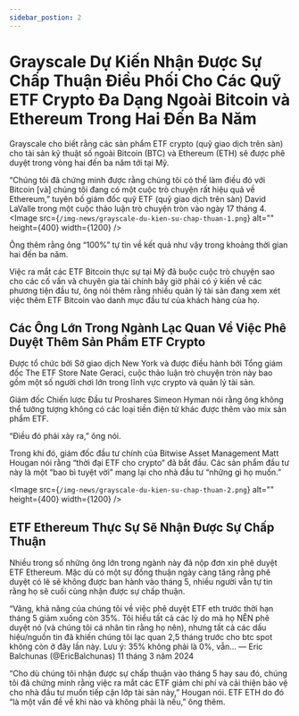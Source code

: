 ```yaml
---
sidebar_postion: 2
---
```


# Grayscale Dự Kiến ​​Nhận Được Sự Chấp Thuận Điều Phối Cho Các Quỹ ETF Crypto Đa Dạng Ngoài Bitcoin và Ethereum Trong Hai Đến Ba Năm

Grayscale cho biết rằng các sản phẩm ETF crypto (quỹ giao dịch trên sàn) cho tài sản kỹ thuật số ngoài Bitcoin (BTC) và Ethereum (ETH) sẽ được phê duyệt trong vòng hai đến ba năm tới tại Mỹ.

“Chúng tôi đã chứng minh được rằng chúng tôi có thể làm điều đó với Bitcoin [và] chúng tôi đang có một cuộc trò chuyện rất hiệu quả về Ethereum,” tuyên bố giám đốc quỹ ETF (quỹ giao dịch trên sàn) David LaValle trong một cuộc thảo luận trò chuyện tròn vào ngày 17 tháng 4.
<Image
  src={`/img-news/grayscale-du-kien-su-chap-thuan-1.png`}
  alt=""
  height={400}
  width={1200}
/>

Ông thêm rằng ông “100%” tự tin về kết quả như vậy trong khoảng thời gian hai đến ba năm.

Việc ra mắt các ETF Bitcoin thực sự tại Mỹ đã buộc cuộc trò chuyện sao cho các cố vấn và chuyên gia tài chính bây giờ phải có ý kiến về các phương tiện đầu tư, ông nói thêm rằng nhiều quản lý tài sản đang xem xét việc thêm ETF Bitcoin vào danh mục đầu tư của khách hàng của họ.

## Các Ông Lớn Trong Ngành Lạc Quan Về Việc Phê Duyệt Thêm Sản Phẩm ETF Crypto
Được tổ chức bởi Sở giao dịch New York và được điều hành bởi Tổng giám đốc The ETF Store Nate Geraci, cuộc thảo luận trò chuyện tròn này bao gồm một số người chơi lớn trong lĩnh vực crypto và quản lý tài sản.

Giám đốc Chiến lược Đầu tư Proshares Simeon Hyman nói rằng ông không thể tưởng tượng không có các loại tiền điện tử khác được thêm vào mix sản phẩm ETF.

“Điều đó phải xảy ra,” ông nói.

Trong khi đó, giám đốc đầu tư chính của Bitwise Asset Management Matt Hougan nói rằng “thời đại ETF cho crypto” đã bắt đầu. Các sản phẩm đầu tư này là một “bao bì tuyệt vời” mang lại cho nhà đầu tư “những gì họ muốn.”

<Image
  src={`/img-news/grayscale-du-kien-su-chap-thuan-2.png`}
  alt=""
  height={400}
  width={1200}
/>
## ETF Ethereum Thực Sự Sẽ Nhận Được Sự Chấp Thuận
Nhiều trong số những ông lớn trong ngành này đã nộp đơn xin phê duyệt ETF Ethereum. Mặc dù có một sự đồng thuận ngày càng tăng rằng phê duyệt có lẽ sẽ không được ban hành vào tháng 5, nhiều người vẫn tự tin rằng họ sẽ cuối cùng nhận được sự chấp thuận.

“Vâng, khả năng của chúng tôi về việc phê duyệt ETF eth trước thời hạn tháng 5 giảm xuống còn 35%. Tôi hiểu tất cả các lý do mà họ NÊN phê duyệt nó (và chúng tôi cá nhân tin rằng họ nên), nhưng tất cả các dấu hiệu/nguồn tin đã khiến chúng tôi lạc quan 2,5 tháng trước cho btc spot không còn ở đây lần này. Lưu ý: 35% không phải là 0%, vẫn… 
— Eric Balchunas (@EricBalchunas) 11 tháng 3 năm 2024

“Cho dù chúng tôi nhận được sự chấp thuận vào tháng 5 hay sau đó, chúng tôi đã chứng minh rằng việc ra mắt các ETF giảm chi phí và cải thiện bảo vệ cho nhà đầu tư muốn tiếp cận lớp tài sản này,” Hougan nói. ETF ETH do đó “là một vấn đề về khi nào và không phải là nếu,” ông thêm.
